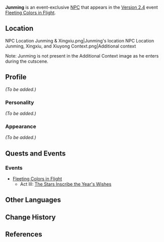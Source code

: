 {{Meta
<!-- Remove this template after adding the missing info -->
|missing_NPC_profile  = yes
}}
{{Character Infobox
|type             = Event NPC
|image            = NPC Junming.png
|name             = Junming
|region           = Liyue
|affiliation      = Treasure Hoarders
|title            = Treasure Hoarder
|voiceEN          = 
|voiceCN          = 
|voiceJP          = 
}}
'''Junming''' is an event-exclusive [[NPC]] that appears in the [[Version 2.4]] event [[Fleeting Colors in Flight]].

==Location==
<gallery hideaddbutton="true" captionalign="center">
NPC Location Junming & Xingxiu.png|Junming's location
NPC Location Junming, Xingxiu, and Xiuyong Context.png|Additional context
</gallery>

Note: Junming is not present in the Additional Context image as he enters during the cutscene.

==Profile==
<!-- detailed story/lore information goes here -->
''(To be added.)''

===Personality===
''(To be added.)''

===Appearance===
''(To be added.)''

==Quests and Events==
===Events===
* [[Fleeting Colors in Flight]]
** Act III: [[The Stars Inscribe the Year's Wishes]]

==Other Languages==
{{Other Languages
|default_hidden = 1
|en      = Junming
|zhs     = 俊明
|zhs_rm  = Jùnmíng
|zht     = 俊明
|zht_rm  = Jùnmíng
|ja      = 俊明
|ja_rm   = Junmei{{Assumed}}
|ko      = 준명
|ko_rm   = Junmyeong
|es      = Junming
|fr      = Junming
|ru      = Цзюнь Мин
|th      = Junming
|vi      = Junming
|de      = Junming
|id      = Junming
|pt      = Junming
}}

==Change History==
{{Change History|2.4}}

==References==
{{Reflist}}
